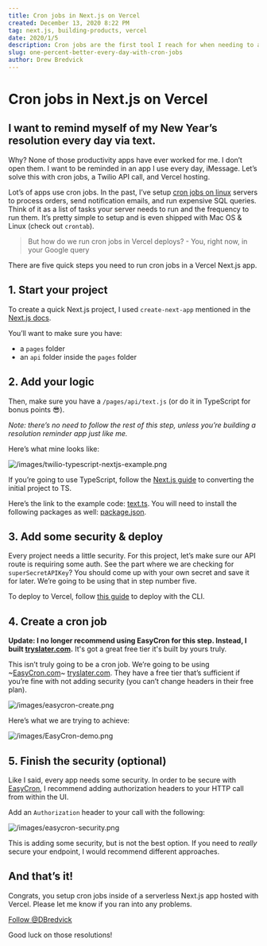 ```yaml
---
title: Cron jobs in Next.js on Vercel
created: December 13, 2020 8:22 PM
tag: next.js, building-products, vercel
date: 2020/1/5
description: Cron jobs are the first tool I reach for when needing to automate a simple part of a project. Here's how I set them up in a Next.js app hosted on Vercel.
slug: one-percent-better-every-day-with-cron-jobs
author: Drew Bredvick
---
```



<OGImage
  title="Cron jobs in Next.js"
  image="https://cdn.liveagent.com/app/uploads/2019/09/CRON-job.svg"
/>

# Cron jobs in Next.js on Vercel

## I want to remind myself of my New Year’s resolution every day via text.

Why? None of those productivity apps have ever worked for me. I don’t open them. I want to be reminded in an app I use every day, iMessage. Let’s solve this with cron jobs, a Twilio API call, and Vercel hosting.

Lot’s of apps use cron jobs. In the past, I’ve setup [cron jobs on linux](https://opensource.com/article/17/11/how-use-cron-linux) servers to process orders, send notification emails, and run expensive SQL queries. Think of it as a list of tasks your server needs to run and the frequency to run them. It’s pretty simple to setup and is even shipped with Mac OS & Linux (check out `crontab`).

> But how do we run cron jobs in Vercel deploys? - You, right now, in your Google query

There are five quick steps you need to run cron jobs in a Vercel Next.js app.

## 1. Start your project

To create a quick Next.js project, I used `create-next-app` mentioned in the [Next.js docs](https://github.com/vercel/next.js#quick-start).

You’ll want to make sure you have:

- a `pages` folder
- an `api` folder inside the `pages` folder

## 2. Add your logic

Then, make sure you have a `/pages/api/text.js` (or do it in TypeScript for bonus points 😎).

_Note: there’s no need to follow the rest of this step, unless you’re building a resolution reminder app just like me._

Here’s what mine looks like:

![/images/twilio-typescript-nextjs-example.png](/images/twilio-typescript-nextjs-example.png)

If you’re going to use TypeScript, follow the [Next.js guide](https://nextjs.org/blog/next-9#built-in-zero-config-typescript-support) to converting the initial project to TS.

Here’s the link to the example code: [text.ts](https://gist.github.com/dbredvick/602e398b61ac960e326fdd45dab67f3d). You will need to install the following packages as well: [package.json](https://gist.github.com/dbredvick/f2beb92070789b662849b8dc82092c21).

## 3. Add some security & deploy

Every project needs a little security. For this project, let’s make sure our API route is requiring some auth. See the part where we are checking for `superSecretAPIKey`? You should come up with your own secret and save it for later. We’re going to be using that in step number five.

To deploy to Vercel, follow [this guide](https://vercel.com/docs#installing-now-cli) to deploy with the CLI.

## 4. Create a cron job

**Update: I no longer recommend using EasyCron for this step. Instead, I built [tryslater.com](https://tryslater.com).** It's got a great free tier it's built by yours truly.

This isn’t truly going to be a cron job. We’re going to be using ~[EasyCron.com](https://easycron.com/?ref=156527)~ [tryslater.com](https://tryslater.com). They have a free tier that’s sufficient if you’re fine with not adding security (you can’t change headers in their free plan).

![/images/easycron-create.png](/images/easycron-create.png)

Here’s what we are trying to achieve:

![/images/EasyCron-demo.png](/images/EasyCron-demo.png)

## 5. Finish the security (optional)

Like I said, every app needs some security. In order to be secure with [EasyCron](https://easycron.com/?ref=156527), I recommend adding authorization headers to your HTTP call from within the UI.

Add an `Authorization` header to your call with the following:

![/images/easycron-security.png](/images/easycron-security.png)

This is adding some security, but is not the best option. If you need to _really_ secure your endpoint, I would recommend different approaches.

## And that’s it!

Congrats, you setup cron jobs inside of a serverless Next.js app hosted with Vercel. Please let me know if you ran into any problems.

[Follow @DBredvick](https://twitter.com/DBredvick?ref_src=twsrc%5Etfw)

Good luck on those resolutions!
